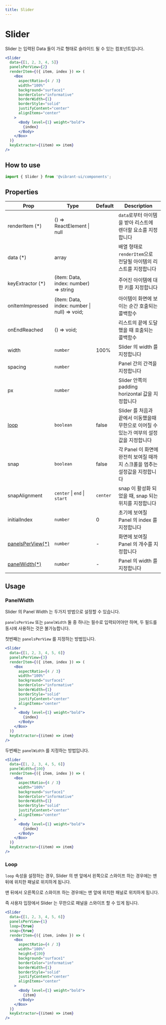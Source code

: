 ```yaml
---
title: Slider
---
```


# Slider

Slider 는 입력된 Data 들이 가로 형태로 슬라이드 될 수 있는 컴포넌트입니다.

```jsx live
<Slider
  data={[1, 2, 3, 4, 5]}
  panelsPerView={2}
  renderItem={({ item, index }) => (
    <Box
      aspectRatio={4 / 3}
      width="100%"
      background="surface1"
      borderColor="informative"
      borderWidth={1}
      borderStyle="solid"
      justifyContent="center"
      alignItems="center"
    >
      <Body level={1} weight="bold">
        {index}
      </Body>
    </Box>
  )}
  keyExtractor={(item) => item}
/>
```

## How to use

```jsx
import { Slider } from '@vibrant-ui/components';
```

## Properties

| Prop                                 | Type                                         | Default  | Description                                                                             |
| ------------------------------------ | -------------------------------------------- | -------- | --------------------------------------------------------------------------------------- |
| renderItem (\*)                      | () => ReactElement \| null                   |          | `data`로부터 아이템을 받아 리스트에 렌더할 요소를 지정합니다                            |
| data (\*)                            | array                                        |          | 배열 형태로 `renderItem`으로 전달될 아이템의 리스트를 지정합니다                        |
| keyExtractor (\*)                    | (item: Data, index: number) => string        |          | 주어진 아이템에 대한 키를 지정합니다                                                    |
| onItemImpressed                      | (item: Data, index: number \| null) => void; |          | 아이템이 화면에 보이는 순간 호출되는 콜백함수                                           |
| onEndReached                         | () => void;                                  |          | 리스트의 끝에 도달했을 때 호출되는 콜백함수                                             |
| width                                | `number`                                     | 100%     | Slider 의 width 를 지정합니다                                                           |
| spacing                              | `number`                                     |          | Panel 간의 간격을 지정합니다                                                            |
| px                                   | `number`                                     |          | Slider 안쪽의 padding horizontal 값을 지정합니다                                        |
| [loop](###Loop)                      | `boolean`                                    | false    | Slider 를 처음과 끝에서 이동했을때 무한으로 이어질 수 있는가 여부의 설정값을 지정합니다 |
| snap                                 | `boolean`                                    | false    | 각 Panel 이 화면에 완전히 보여질 때까지 스크롤을 멈추는 설정값을 지정합니다             |
| snapAlignment                        | `center` \| `end` \| `start`                 | `center` | snap 이 활성화 되었을 때, snap 되는 위치를 지정합니다                                   |
| initialIndex                         | `number`                                     | 0        | 초기에 보여질 Panel 의 index 를 지정합니다                                              |
| [panelsPerView\(\*\)](###PanelWidth) | `number`                                     | -        | 화면에 보여질 Panel 의 개수를 지정합니다                                                |
| [panelWidth\(\*\)](###PanelWidth)    | `number`                                     | -        | Panel 의 width 를 지정합니다                                                            |

## Usage

### PanelWidth

Slider 의 Panel Width 는 두가지 방법으로 설정할 수 있습니다.

`panelsPerView` 또는 `panelWidth` 둘 중 하나는 필수로 입력되어야만 하며, 두 필드를 동시에 사용하는 것은 불가능합니다.

첫번째는 `panelsPerView` 를 지정하는 방법입니다.

```jsx live
<Slider
  data={[1, 2, 3, 4, 5, 6]}
  panelsPerView={3}
  renderItem={({ item, index }) => (
    <Box
      aspectRatio={4 / 3}
      width="100%"
      background="surface1"
      borderColor="informative"
      borderWidth={1}
      borderStyle="solid"
      justifyContent="center"
      alignItems="center"
    >
      <Body level={1} weight="bold">
        {index}
      </Body>
    </Box>
  )}
  keyExtractor={(item) => item}
/>
```

두번째는 `panelWidth` 를 지정하는 방법입니다.

```jsx live
<Slider
  data={[1, 2, 3, 4, 5, 6]}
  panelWidth={100}
  renderItem={({ item, index }) => (
    <Box
      aspectRatio={4 / 3}
      width="100%"
      background="surface1"
      borderColor="informative"
      borderWidth={1}
      borderStyle="solid"
      justifyContent="center"
      alignItems="center"
    >
      <Body level={1} weight="bold">
        {index}
      </Body>
    </Box>
  )}
  keyExtractor={(item) => item}
/>
```

### Loop

`loop` 속성을 설정하는 경우, Slider 의 맨 앞에서 왼쪽으로 스와이프 하는 경우에는 맨 뒤에 위치한 패널로 위치하게 됩니다.

맨 뒤에서 오른쪽으로 스와이프 하는 경우에는 맨 앞에 위치한 패널로 위치하게 됩니다.

즉 사용자 입장에서 Slider 는 무한으로 패널을 스와이프 할 수 있게 됩니다.

```jsx live
<Slider
  data={[1, 2, 3, 4, 5, 6]}
  panelsPerView={1}
  loop={true}
  snap={true}
  renderItem={({ item, index }) => (
    <Box
      aspectRatio={4 / 3}
      width="100%"
      height={100}
      background="surface1"
      borderColor="informative"
      borderWidth={1}
      borderStyle="solid"
      justifyContent="center"
      alignItems="center"
    >
      <Body level={1} weight="bold">
        {item}
      </Body>
    </Box>
  )}
  keyExtractor={(item) => item}
/>
```
